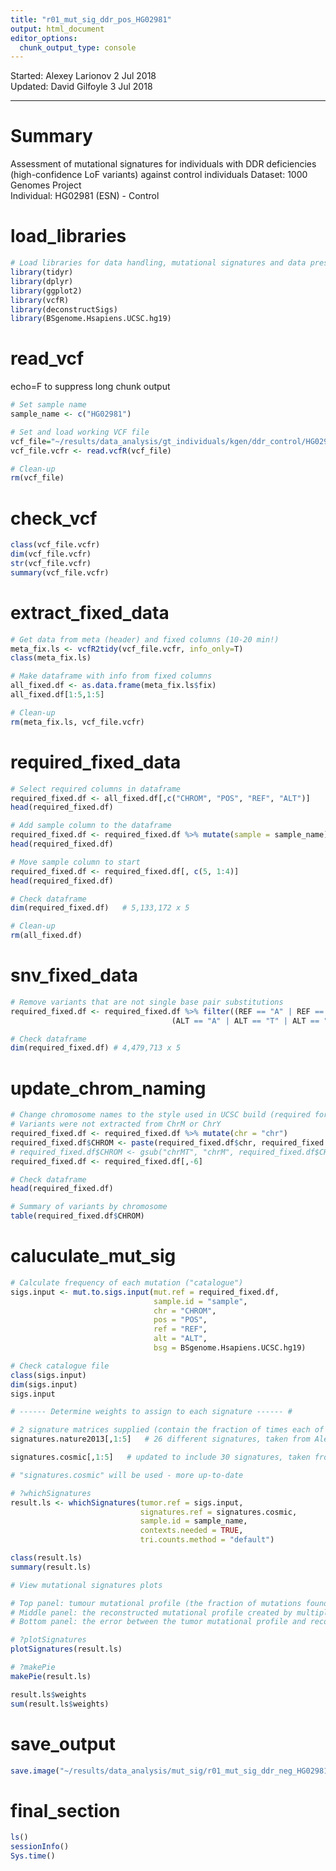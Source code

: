 ```yaml
---
title: "r01_mut_sig_ddr_pos_HG02981"
output: html_document
editor_options: 
  chunk_output_type: console
---
```


Started: Alexey Larionov 2 Jul 2018  
Updated: David Gilfoyle 3 Jul 2018

---

# Summary

Assessment of mutational signatures for individuals with DDR deficiencies  
(high-confidence LoF variants) against control individuals
Dataset: 1000 Genomes Project  
Individual: HG02981 (ESN) - Control

# load_libraries

```r

# Load libraries for data handling, mutational signatures and data presentation
library(tidyr)
library(dplyr)
library(ggplot2)
library(vcfR)
library(deconstructSigs)
library(BSgenome.Hsapiens.UCSC.hg19)

```

# read_vcf

echo=F to suppress long chunk output

```r

# Set sample name
sample_name <- c("HG02981")

# Set and load working VCF file
vcf_file="~/results/data_analysis/gt_individuals/kgen/ddr_control/HG02981/s01_HG02981_ddr_control_kgen_merged_raw.vcf.gz"
vcf_file.vcfr <- read.vcfR(vcf_file)

# Clean-up
rm(vcf_file)

```

# check_vcf

```r

class(vcf_file.vcfr)
dim(vcf_file.vcfr)
str(vcf_file.vcfr)
summary(vcf_file.vcfr)

```

# extract_fixed_data

```r

# Get data from meta (header) and fixed columns (10-20 min!)
meta_fix.ls <- vcfR2tidy(vcf_file.vcfr, info_only=T)
class(meta_fix.ls)

# Make dataframe with info from fixed columns
all_fixed.df <- as.data.frame(meta_fix.ls$fix)
all_fixed.df[1:5,1:5]

# Clean-up
rm(meta_fix.ls, vcf_file.vcfr)

```

# required_fixed_data

```r

# Select required columns in dataframe
required_fixed.df <- all_fixed.df[,c("CHROM", "POS", "REF", "ALT")]
head(required_fixed.df)

# Add sample column to the dataframe
required_fixed.df <- required_fixed.df %>% mutate(sample = sample_name)
head(required_fixed.df)

# Move sample column to start
required_fixed.df <- required_fixed.df[, c(5, 1:4)]
head(required_fixed.df)

# Check dataframe
dim(required_fixed.df)   # 5,133,172 x 5

# Clean-up
rm(all_fixed.df)

```

# snv_fixed_data

```r

# Remove variants that are not single base pair substitutions
required_fixed.df <- required_fixed.df %>% filter((REF == "A" | REF == "T" | REF == "G" | REF == "C") &
                                    (ALT == "A" | ALT == "T" | ALT == "G" | ALT == "C"))

# Check dataframe
dim(required_fixed.df) # 4,479,713 x 5

```

# update_chrom_naming

```r

# Change chromosome names to the style used in UCSC build (required for deconstructSigs package)
# Variants were not extracted from ChrM or ChrY
required_fixed.df <- required_fixed.df %>% mutate(chr = "chr")
required_fixed.df$CHROM <- paste(required_fixed.df$chr, required_fixed.df$CHROM, sep = "")
# required_fixed.df$CHROM <- gsub("chrMT", "chrM", required_fixed.df$CHROM)
required_fixed.df <- required_fixed.df[,-6]

# Check dataframe
head(required_fixed.df)

# Summary of variants by chromosome
table(required_fixed.df$CHROM)

```

# caluculate_mut_sig

```r

# Calculate frequency of each mutation ("catalogue")
sigs.input <- mut.to.sigs.input(mut.ref = required_fixed.df,
                                sample.id = "sample",
                                chr = "CHROM",
                                pos = "POS",
                                ref = "REF",
                                alt = "ALT",
                                bsg = BSgenome.Hsapiens.UCSC.hg19)

# Check catalogue file
class(sigs.input)
dim(sigs.input)
sigs.input

# ------ Determine weights to assign to each signature ------ #

# 2 signature matrices supplied (contain the fraction of times each of the 96 mutations is seen in the different signatures)
signatures.nature2013[,1:5]   # 26 different signatures, taken from Alexandrov et al. (2013) Nature 500:415-21

signatures.cosmic[,1:5]   # updated to include 30 signatures, taken from COSMIC (see https://cancer.sanger.ac.uk/cosmic/signatures)

# "signatures.cosmic" will be used - more up-to-date

# ?whichSignatures
result.ls <- whichSignatures(tumor.ref = sigs.input,
                             signatures.ref = signatures.cosmic,
                             sample.id = sample_name,
                             contexts.needed = TRUE,
                             tri.counts.method = "default")

class(result.ls)
summary(result.ls)

# View mutational signatures plots

# Top panel: tumour mutational profile (the fraction of mutations found in each trinucleotide context)
# Middle panel: the reconstructed mutational profile created by multiplying the calculated weights by the signatures
# Bottom panel: the error between the tumor mutational profile and reconstructed mutational profile, with SSE annotated

# ?plotSignatures
plotSignatures(result.ls)

# ?makePie
makePie(result.ls)

result.ls$weights
sum(result.ls$weights)

```

# save_output

```r

save.image("~/results/data_analysis/mut_sig/r01_mut_sig_ddr_neg_HG02981.Rdata")

```

# final_section

```r

ls()
sessionInfo()
Sys.time()

```

